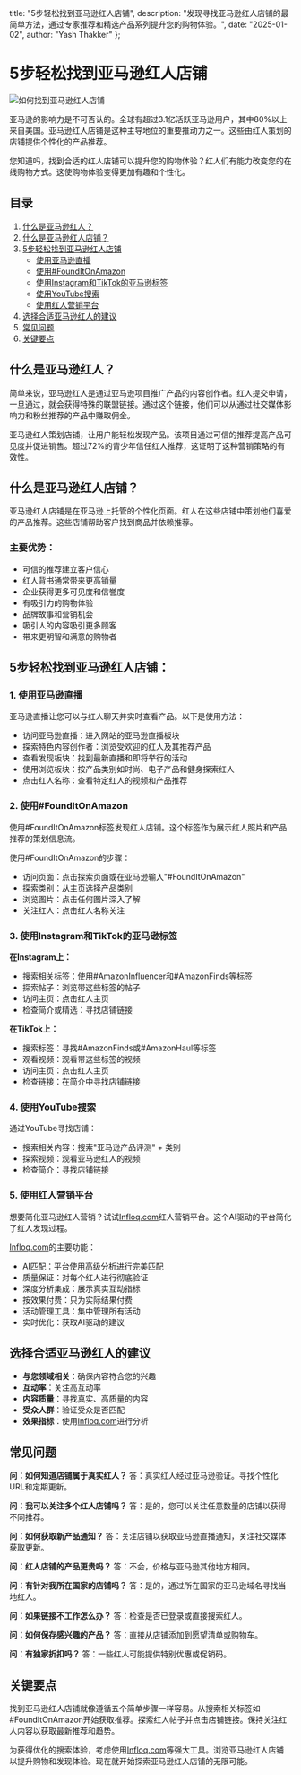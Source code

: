   title: "5步轻松找到亚马逊红人店铺",
  description: "发现寻找亚马逊红人店铺的最简单方法，通过专家推荐和精选产品系列提升您的购物体验。",
  date: "2025-01-02",
  author: "Yash Thakker"
};

# 5步轻松找到亚马逊红人店铺

![如何找到亚马逊红人店铺](/images/blog-posts/how-to-find-amazon-influencer-storefront-in-just-5-steps.jpeg)

亚马逊的影响力是不可否认的。全球有超过3.1亿活跃亚马逊用户，其中80%以上来自美国。亚马逊红人店铺是这种主导地位的重要推动力之一。这些由红人策划的店铺提供个性化的产品推荐。

您知道吗，找到合适的红人店铺可以提升您的购物体验？红人们有能力改变您的在线购物方式。这使购物体验变得更加有趣和个性化。

## 目录

1. [什么是亚马逊红人？](#什么是亚马逊红人)
2. [什么是亚马逊红人店铺？](#什么是亚马逊红人店铺)
3. [5步轻松找到亚马逊红人店铺](#5步轻松找到亚马逊红人店铺)
   - [使用亚马逊直播](#1-使用亚马逊直播)
   - [使用#FoundItOnAmazon](#2-使用founditonamazon)
   - [使用Instagram和TikTok的亚马逊标签](#3-使用instagram和tiktok的亚马逊标签)
   - [使用YouTube搜索](#4-使用youtube搜索)
   - [使用红人营销平台](#5-使用红人营销平台)
4. [选择合适亚马逊红人的建议](#选择合适亚马逊红人的建议)
5. [常见问题](#常见问题)
6. [关键要点](#关键要点)

## 什么是亚马逊红人？

简单来说，亚马逊红人是通过亚马逊项目推广产品的内容创作者。红人提交申请，一旦通过，就会获得特殊的联盟链接。通过这个链接，他们可以从通过社交媒体影响力和粉丝推荐的产品中赚取佣金。

亚马逊红人策划店铺，让用户能轻松发现产品。该项目通过可信的推荐提高产品可见度并促进销售。超过72%的青少年信任红人推荐，这证明了这种营销策略的有效性。

## 什么是亚马逊红人店铺？

亚马逊红人店铺是在亚马逊上托管的个性化页面。红人在这些店铺中策划他们喜爱的产品推荐。这些店铺帮助客户找到商品并依赖推荐。

### 主要优势：
- 可信的推荐建立客户信心
- 红人背书通常带来更高销量
- 企业获得更多可见度和信誉度
- 有吸引力的购物体验
- 品牌故事和营销机会
- 吸引人的内容吸引更多顾客
- 带来更明智和满意的购物者

## 5步轻松找到亚马逊红人店铺：

### 1. 使用亚马逊直播

亚马逊直播让您可以与红人聊天并实时查看产品。以下是使用方法：

- 访问亚马逊直播：进入网站的亚马逊直播板块
- 探索特色内容创作者：浏览受欢迎的红人及其推荐产品
- 查看发现板块：找到最新直播和即将举行的活动
- 使用浏览板块：按产品类别如时尚、电子产品和健身探索红人
- 点击红人名称：查看特定红人的视频和产品推荐

### 2. 使用#FoundItOnAmazon

使用#FoundItOnAmazon标签发现红人店铺。这个标签作为展示红人照片和产品推荐的策划信息流。

使用#FoundItOnAmazon的步骤：
- 访问页面：点击探索页面或在亚马逊输入"#FoundItOnAmazon"
- 探索类别：从主页选择产品类别
- 浏览图片：点击任何图片深入了解
- 关注红人：点击红人名称关注

### 3. 使用Instagram和TikTok的亚马逊标签

**在Instagram上：**
- 搜索相关标签：使用#AmazonInfluencer和#AmazonFinds等标签
- 探索帖子：浏览带这些标签的帖子
- 访问主页：点击红人主页
- 检查简介或精选：寻找店铺链接

**在TikTok上：**
- 搜索标签：寻找#AmazonFinds或#AmazonHaul等标签
- 观看视频：观看带这些标签的视频
- 访问主页：点击红人主页
- 检查链接：在简介中寻找店铺链接

### 4. 使用YouTube搜索

通过YouTube寻找店铺：
- 搜索相关内容：搜索"亚马逊产品评测" + 类别
- 探索视频：观看亚马逊红人的视频
- 检查简介：寻找店铺链接

### 5. 使用红人营销平台

想要简化亚马逊红人营销？试试[Infloq.com](https://www.infloq.com/)红人营销平台。这个AI驱动的平台简化了红人发现过程。

[Infloq.com](https://www.infloq.com/)的主要功能：
- AI匹配：平台使用高级分析进行完美匹配
- 质量保证：对每个红人进行彻底验证
- 深度分析集成：展示真实互动指标
- 按效果付费：只为实际结果付费
- 活动管理工具：集中管理所有活动
- 实时优化：获取AI驱动的建议

## 选择合适亚马逊红人的建议

- **与您领域相关**：确保内容符合您的兴趣
- **互动率**：关注高互动率
- **内容质量**：寻找真实、高质量的内容
- **受众人群**：验证受众是否匹配
- **效果指标**：使用[Infloq.com](https://www.infloq.com/)进行分析

## 常见问题

**问：如何知道店铺属于真实红人？**
答：真实红人经过亚马逊验证。寻找个性化URL和定期更新。

**问：我可以关注多个红人店铺吗？**
答：是的，您可以关注任意数量的店铺以获得不同推荐。

**问：如何获取新产品通知？**
答：关注店铺以获取亚马逊直播通知，关注社交媒体获取更新。

**问：红人店铺的产品更贵吗？**
答：不会，价格与亚马逊其他地方相同。

**问：有针对我所在国家的店铺吗？**
答：是的，通过所在国家的亚马逊域名寻找当地红人。

**问：如果链接不工作怎么办？**
答：检查是否已登录或直接搜索红人。

**问：如何保存感兴趣的产品？**
答：直接从店铺添加到愿望清单或购物车。

**问：有独家折扣吗？**
答：一些红人可能提供特别优惠或促销码。

## 关键要点

找到亚马逊红人店铺就像遵循五个简单步骤一样容易。从搜索相关标签如#FoundItOnAmazon开始获取推荐。探索红人帖子并点击店铺链接。保持关注红人内容以获取最新推荐和趋势。

为获得优化的搜索体验，考虑使用[Infloq.com](https://www.infloq.com/)等强大工具。浏览亚马逊红人店铺以提升购物和发现体验。现在就开始探索亚马逊红人店铺的无限可能。